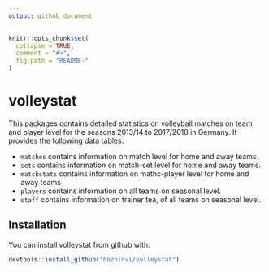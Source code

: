```yaml
---
output: github_document
---
```


<!-- README.md is generated from README.Rmd. Please edit that file -->

```r
knitr::opts_chunk$set(
  collapse = TRUE,
  comment = "#>",
  fig.path = "README-"
)
```

# volleystat

This packages contains detailed statistics on volleyball matches on team and player level for the seasons 2013/14 
to 2017/2018 in Germany. It provides the following data tables.

- `matches` contains information on match level for home and away teams.
- `sets` contains information on match-set level for home and away teams.
- `matchstats` contains information on mathc-player level for home and away teams
- `players` contains information on all teams on seasonal level.
- `staff` contains information on trainer tea, of all teams on seasonal level.

## Installation

You can install volleystat from github with:

```r
devtools::install_github("bozhinvi/volleystat")
```
